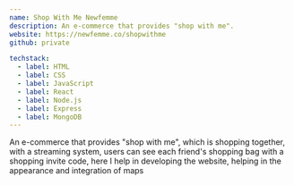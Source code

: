 ```yaml
---
name: Shop With Me Newfemme
description: An e-commerce that provides "shop with me".
website: https://newfemme.co/shopwithme
github: private

techstack:
  - label: HTML
  - label: CSS
  - label: JavaScript
  - label: React
  - label: Node.js
  - label: Express
  - label: MongoDB
---
```


An e-commerce that provides "shop with me", which is shopping together, with a streaming system, users can see each friend's shopping bag with a shopping invite code, here I help in developing the website, helping in the appearance and integration of maps